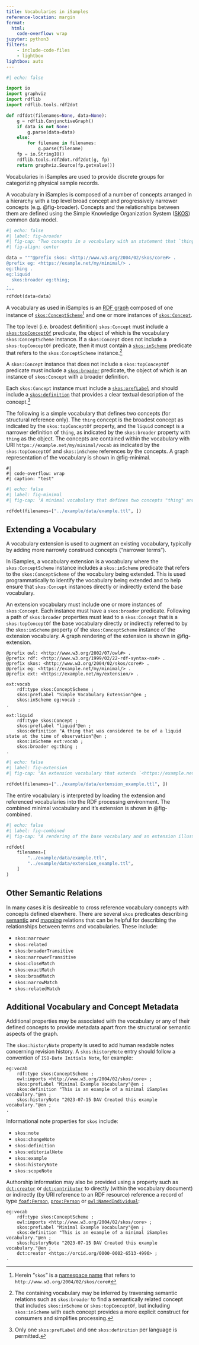 ```yaml
---
title: Vocabularies in iSamples
reference-location: margin
format:
  html: 
    code-overflow: wrap
jupyter: python3
filters:
    - include-code-files
    - lightbox
lightbox: auto
---
```


```python
#| echo: false

import io
import graphviz
import rdflib
import rdflib.tools.rdf2dot

def rdfdot(filenames=None, data=None):
    g = rdflib.ConjunctiveGraph()
    if data is not None:
        g.parse(data=data)
    else:
        for filename in filenames:
            g.parse(filename)
    fp = io.StringIO()
    rdflib.tools.rdf2dot.rdf2dot(g, fp)
    return graphviz.Source(fp.getvalue())
```

Vocabularies in iSamples are used to provide discrete groups for categorizing physical sample records.

A vocabulary in iSamples is composed of a number of concepts arranged in a hierarchy with a top level broad concept and progressively narrower concepts (e.g. @fig-broader). Concepts and the relationships between them are defined using the Simple Knowledge Organization System ([SKOS](https://www.w3.org/2004/02/skos/)) common data model.

```python
#| echo: false
#| label: fig-broader
#| fig-cap: "Two concepts in a vocabulary with an statement that `thing` is a broader concept than `liquid`"
#| fig-align: center

data = """@prefix skos: <http://www.w3.org/2004/02/skos/core#> .
@prefix eg: <https://example.net/my/minimal/> .
eg:thing .
eg:liquid
  skos:broader eg:thing;
.
"""
rdfdot(data=data)
```

A vocabulary as used in iSamples is an [RDF graph](https://en.wikipedia.org/wiki/Resource_Description_Framework) composed of one instance of [`skos:ConceptScheme`](https://www.w3.org/2009/08/skos-reference/skos.html#ConceptScheme)[^skos] and one or more instances of [`skos:Concept`](https://www.w3.org/2009/08/skos-reference/skos.html#Concept). 

[^skos]: Herein "`skos`" is a [namespace name](https://www.w3.org/TR/1999/REC-xml-names-19990114/#dt-NSName) that refers to `http://www.w3.org/2004/02/skos/core#`

The top level (i.e. broadest definition) `skos:Concept` must include a [`skos:topConceptOf`](https://www.w3.org/2009/08/skos-reference/skos.html#topConceptOf) predicate, the object of which is the vocabulary `skos:ConceptScheme` instance. If a `skos:Concept` does not include a `skos:topConceptOf` predicate, then it must contain a [`skos:inScheme`](https://www.w3.org/2009/08/skos-reference/skos.html#inScheme) predicate that refers to the `skos:ConceptScheme` instance.[^a] 

A `skos:Concept` instance that does not include a `skos:topConceptOf` predicate must include a [`skos:broader`](https://www.w3.org/2009/08/skos-reference/skos.html#broader) predicate, the object of which is an instance of `skos:Concept` with a broader definition.

Each `skos:Concept` instance must include a [`skos:prefLabel`](https://www.w3.org/2009/08/skos-reference/skos.html#prefLabel) and should include a [`skos:definition`](https://www.w3.org/2009/08/skos-reference/skos.html#definition) that provides a clear textual description of the concept.[^b]

The following is a simple vocabulary that defines two concepts (for structural reference only). The `thing` concept is the broadest concept as indicated by the `skos:topConceptOf` property, and the `liquid` concept is a narrower definition of `thing`, as indicated by the `skos:broader` property with `thing` as the object. The concepts are contained within the vocabulary with URI `https://example.net/my/minimal/vocab` as indicated by the `skos:topConceptOf` and `skos:inScheme` references by the concepts. A graph representation of the vocabulary is shown in @fig-minimal.

```.ttl
#|  
#| code-overflow: wrap 
#| caption: "test"
```

```python
#| echo: false
#| label: fig-minimal
#| fig-cap: 'A minimal vocabulary that defines two concepts "thing" and "living_thing" within the vocabulary `<https://example.net/my/minimal/vocabulary>`.'

rdfdot(filenames=["../example/data/example.ttl", ])
```

## Extending a Vocabulary

A vocabulary extension is used to augment an existing vocabulary, typically by adding more narrowly construed concepts ("narrower terms"). 

In iSamples, a vocabulary extension is a vocabulary where the `skos:ConceptScheme` instance includes a `skos:inScheme` predicate that refers to the `skos:ConceptScheme` of the vocabulary being extended. This is used programmatically to identify the vocabulary being extended and to help ensure that `skos:Concept` instances directly or indirectly extend the base vocabulary.

An extension vocabulary must include one or more instances of `skos:Concept`. Each instance must have a `skos:broader` predicate. Following a path of `skos:broader` properties must lead to a `skos:Concept` that is a `skos:topConceptOf` the base vocabulary directly or indirectly referred to by the `skos:inScheme` property of the `skos:ConceptScheme` instance of the extension vocabulary. A graph rendering of the extension is shown in @fig-extension.

```
@prefix owl: <http://www.w3.org/2002/07/owl#> .
@prefix rdf: <http://www.w3.org/1999/02/22-rdf-syntax-ns#> .
@prefix skos: <http://www.w3.org/2004/02/skos/core#> .
@prefix eg: <https://example.net/my/minimal/> .
@prefix ext: <https://example.net/my/extension/> .

ext:vocab
    rdf:type skos:ConceptScheme ;
    skos:prefLabel "Simple Vocabulary Extension"@en ;
    skos:inScheme eg:vocab ;
.    

ext:liquid 
    rdf:type skos:Concept ;
    skos:prefLabel "liquid"@en ;
    skos:definition "A thing that was considered to be of a liquid state at the time of observation"@en ;
    skos:inScheme ext:vocab ;
    skos:broader eg:thing ;
.
```
```python
#| echo: false
#| label: fig-extension
#| fig-cap: "An extension vocabulary that extends `<https://example.net/my/minimal/vocabulary>` with a single concept."

rdfdot(filenames=["../example/data/extension_example.ttl", ])
```

The entire vocabulary is interpreted by loading the extension and referenced vocabularies into the RDF processing environment. The combined minimal vocabulary and it's extension is shown in @fig-combined.

```python
#| echo: false
#| label: fig-combined
#| fig-cap: "A rendering of the base vocabulary and an extension illustrating the entire vocabulary graph."

rdfdot(
    filenames=[
        "../example/data/example.ttl",
        "../example/data/extension_example.ttl", 
    ]
)
```

## Other Semantic Relations

In many cases it is desireable to cross reference vocabulary concepts with concepts defined elsewhere. There are several `skos` predicates describing [semantic](https://www.w3.org/TR/2009/REC-skos-reference-20090818/#semantic-relations) and [mapping](https://www.w3.org/TR/2009/REC-skos-reference-20090818/#mapping) relations that can be helpful for describing the relationships between terms and vocabularies. These include:

* `skos:narrower`
* `skos:related`
* `skos:broaderTransitive`
* `skos:narrowerTransitive`
* `skos:closeMatch`
* `skos:exactMatch`
* `skos:broadMatch`
* `skos:narrowMatch`
* `skos:relatedMatch`


## Additional Vocabulary and Concept Metadata

Additional properties may be associated with the vocabulary or any of their defined concepts to provide metadata apart from the structural or semantic aspects of the graph. 

The `skos:historyNote` property is used to add human readable notes concerning revision history. A `skos:historyNote` entry should follow a convention of `ISO-Date Initials Note`, for example:

```.ttl
eg:vocab
    rdf:type skos:ConceptScheme ;
    owl:imports <http://www.w3.org/2004/02/skos/core> ;
    skos:prefLabel "Minimal Example Vocabulary"@en ;
    skos:definition "This is an example of a minimal iSamples vocabulary."@en ;
    skos:historyNote "2023-07-15 DAV Created this example vocabulary."@en ;
.
```

Informational note properties for `skos` include:

* `skos:note`
* `skos:changeNote`
* `skos:definition`
* `skos:editorialNote`
* `skos:example`
* `skos:historyNote`
* `skos:scopeNote`

Authorship information may also be provided using a property such as [`dct:creator`](http://purl.org/dc/terms/creator) or [`dct:contributor`](http://purl.org/dc/terms/contributor) to directly (within the vocabulary document) or indirectly (by URI reference to an RDF resource) reference a record of type [`foaf:Person`](http://xmlns.com/foaf/0.1/#term_Person), [`prov:Person`](https://www.w3.org/ns/prov#Person) or [`owl:NamedIndividual`](https://www.w3.org/2002/07/owl#NamedIndividual):

```.ttl
eg:vocab
    rdf:type skos:ConceptScheme ;
    owl:imports <http://www.w3.org/2004/02/skos/core> ;
    skos:prefLabel "Minimal Example Vocabulary"@en ;
    skos:definition "This is an example of a minimal iSamples vocabulary."@en ;
    skos:historyNote "2023-07-15 DAV Created this example vocabulary."@en ;
    dct:creator <https://orcid.org/0000-0002-6513-4996> ;
.
```

[^a]: The containing vocabulary may be inferred by traversing semantic relations such as `skos:broader` to find a semantically related concept that includes `skos:inScheme` or `skos:topConceptOf`, but including `skos:inScheme` with each concept provides a more explicit construct for consumers and simplifies processing.

[^b]: Only one `skos:prefLabel` and one `skos:definition` per language is permitted.

